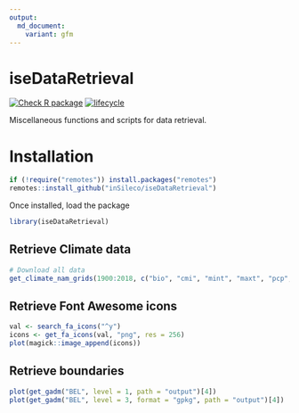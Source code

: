 ```yaml
---
output:
  md_document:
    variant: gfm
---
```


# iseDataRetrieval

[![Check R package](https://github.com/inSileco/iseDataRetrieval/actions/workflows/R-CMD-check.yaml/badge.svg)](https://github.com/inSileco/iseDataRetrieval/actions/workflows/R-CMD-check.yaml)
[![lifecycle](https://img.shields.io/badge/lifecycle-experimental-orange.svg)](https://www.tidyverse.org/lifecycle/#experimental)


Miscellaneous functions and scripts for data retrieval.

# Installation

```r
if (!require("remotes")) install.packages("remotes")
remotes::install_github("inSileco/iseDataRetrieval")
```

Once installed, load the package

```r
library(iseDataRetrieval)
```

## Retrieve Climate data

```r
# Download all data
get_climate_nam_grids(1900:2018, c("bio", "cmi", "mint", "maxt", "pcp", "sg"))
```

## Retrieve Font Awesome icons

```r
val <- search_fa_icons("^y")
icons <- get_fa_icons(val, "png", res = 256)
plot(magick::image_append(icons))
```


## Retrieve boundaries

```r
plot(get_gadm("BEL", level = 1, path = "output")[4])
plot(get_gadm("BEL", level = 3, format = "gpkg", path = "output")[4])
```